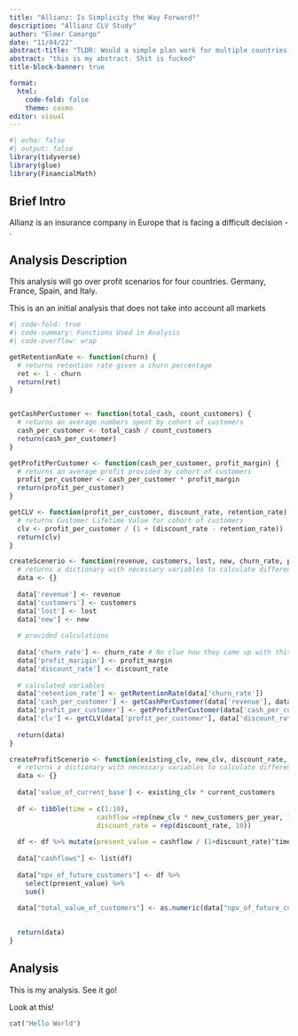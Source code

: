 ```yaml
---
title: "Allianz: Is Simplicity the Way Forward?"
description: "Allianz CLV Study"
author: "Elmer Camargo"
date: "11/04/22"
abstract-title: "TLDR: Would a simple plan work for multiple countries?"
abstract: "this is my abstract. Shit is fucked"
title-block-banner: true

format: 
  html:
    code-fold: false
    theme: cosmo
editor: visual
---
```


```r
#| echo: false
#| output: false
library(tidyverse)
library(glue)
library(FinancialMath)
```

## Brief Intro

Allianz is an insurance company in Europe that is facing a difficult decision - . 

## Analysis Description

This analysis will go over profit scenarios for four countries. Germany, France, Spain, and Italy.

:::{.callout-note}
This is an an initial analysis that does not take into account all markets
:::

```r
#| code-fold: true
#| code-summary: Functions Used in Analysis
#| code-overflow: wrap

getRetentionRate <- function(churn) {
  # returns retention rate given a churn percentage
  ret <- 1 - churn
  return(ret)
}


getCashPerCustomer <- function(total_cash, count_customers) {
  # returns an average numbers spent by cohort of customers
  cash_per_customer <- total_cash / count_customers
  return(cash_per_customer)
}

getProfitPerCustomer <- function(cash_per_customer, profit_margin) {
  # returns an average profit provided by cohort of customers
  profit_per_customer <- cash_per_customer * profit_margin
  return(profit_per_customer)
}

getCLV <- function(profit_per_customer, discount_rate, retention_rate) {
  # returns Customer Lifetime Value for cohort of customers
  clv <- profit_per_customer / (1 + (discount_rate - retention_rate))
  return(clv)
}

createScenerio <- function(revenue, customers, lost, new, churn_rate, profit_margin, discount_rate) {
  # returns a dictionary with necessary variables to calculate different values for the analysis
  data <- {}
  
  data['revenue'] <- revenue
  data['customers'] <- customers
  data['lost'] <- lost
  data['new'] <- new
  
  # provided calculations 
  
  data['churn_rate'] <- churn_rate # No clue how they came up with this.
  data['profit_marigin'] <- profit_margin
  data['discount_rate'] <- discount_rate
  
  # calculated variables
  data['retention_rate'] <- getRetentionRate(data['churn_rate'])
  data['cash_per_customer'] <- getCashPerCustomer(data['revenue'], data['customers'])
  data['profit_per_customer'] <- getProfitPerCustomer(data['cash_per_customer'], data['profit_marigin'])
  data['clv'] <- getCLV(data['profit_per_customer'], data['discount_rate'], data['retention_rate'])
  
  return(data)
}

createProfitScenerio <- function(existing_clv, new_clv, discount_rate, current_customers, new_customers_per_year) {
  # returns a dictionary with necessary variables to calculate different values for the analysis
  data <- {}
  
  data['value_of_current_base'] <- existing_clv * current_customers
  
  df <- tibble(time = c(1:10), 
                      cashflow =rep(new_clv * new_customers_per_year, 10), 
                      discount_rate = rep(discount_rate, 10))
  
  df <- df %>% mutate(present_value = cashflow / (1+discount_rate)^time)
  
  data["cashflows"] <- list(df)
  
  data["npv_of_future_customers"] <- df %>% 
    select(present_value) %>% 
    sum()
  
  data["total_value_of_customers"] <- as.numeric(data["npv_of_future_customers"]) + as.numeric(data["value_of_current_base"])

  
  return(data)
}


```

## Analysis

This is my analysis. See it go!

:::{.callout-important}
Look at this!
:::

```r
cat("Hello World")
```


